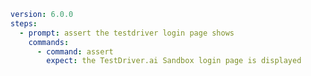 ```yaml testdriver/assert.yaml highlight={5,6}
version: 6.0.0
steps:
  - prompt: assert the testdriver login page shows
    commands:
      - command: assert
        expect: the TestDriver.ai Sandbox login page is displayed
```
